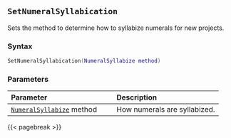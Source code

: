 ## `SetNumeralSyllabication`

Sets the method to determine how to syllabize numerals for new projects.

### Syntax {-}

``` .lua
SetNumeralSyllabication(NumeralSyllabize method)
```

### Parameters {-}

**Parameter** | **Description**
| :-- | :-- |
|[`NumeralSyllabize`](#numeralsyllabize) method | How numerals are syllabized. |

{{< pagebreak >}}